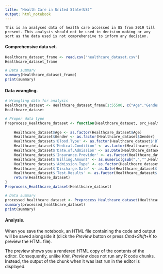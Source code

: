 ```yaml
---
title: "Health Care in United State(US)"
output: html_notebook
---
```


`This is an analysed data of health care accessed in US from 2019 till present. This analysis should not be used in decision making or any sort as the data used is not comprehensive to inform any decision.`

#### Comprehensive data set.

```r
Healthcare_dataset_frame <- read.csv("healthcare_dataset.csv")
Healthcare_dataset_frame
```

```r
# Data summary
summary(Healthcare_dataset_frame)
print(summary)
```

#### Data wrangling.

```r
# Wrangling data for analysis
Healthcare_dataset <- Healthcare_dataset_frame[1:55500, c("Age","Gender","Blood.Type","Medical.Condition","Date.of.Admission","Insurance.Provider","Billing.Amount","Admission.Type","Discharge.Date","Medication","Test.Results")]
Healthcare_dataset
```

```r
# Proper data type
Preprocess_Healthcare_dataset <- function(Healthcare_dataset, src_Healthcare_dataset) {
    
    Healthcare_dataset$Age <- as.factor(Healthcare_dataset$Age)
    Healthcare_dataset$Gender <- as.factor(Healthcare_dataset$Gender)
    Healthcare_dataset$'Blood.Type' <- as.factor(Healthcare_dataset$'Blood.Type')
    Healthcare_dataset$'Medical.Condition' <- as.factor(Healthcare_dataset$'Medical.Condition')
    Healthcare_dataset$'Date.of.Admission' <- as.Date(Healthcare_dataset$'Date.of.Admission')
    Healthcare_dataset$'Insurance.Provider' <- as.factor(Healthcare_dataset$'Insurance.Provider')
    Healthcare_dataset$'Billing.Amount' <- as.numeric(gsub(",","",Healthcare_dataset$'Billing.Amount'))
    Healthcare_dataset$'Admission.Type' <- as.factor(Healthcare_dataset$'Admission.Type')
    Healthcare_dataset$'Discharge.Date' <- as.Date(Healthcare_dataset$'Discharge.Date')
    Healthcare_dataset$'Test.Results' <- as.factor(Healthcare_dataset$'Test.Results')
    return(Healthcare_dataset)
}
Preprocess_Healthcare_dataset(Healthcare_dataset)
```

```r
# Data summary
processed_healthcare_dataset <- Preprocess_Healthcare_dataset(Healthcare_dataset)
summary(processed_healthcare_dataset)
print(summary)
```

#### Analysis.

When you save the notebook, an HTML file containing the code and output will be saved alongside it (click the *Preview* button or press *Cmd+Shift+K* to preview the HTML file).

The preview shows you a rendered HTML copy of the contents of the editor. Consequently, unlike *Knit*, *Preview* does not run any R code chunks. Instead, the output of the chunk when it was last run in the editor is displayed.
